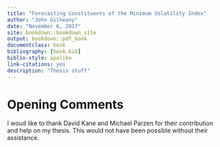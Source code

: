 ```yaml
--- 
title: "Forecasting Constituents of the Minimum Volatility Index"
author: "John Gilheany"
date: "November 6, 2017"
site: bookdown::bookdown_site
output: bookdown::pdf_book
documentclass: book
bibliography: [book.bib]
biblio-style: apalike
link-citations: yes
description: "Thesis stuff"
---
```


# Opening Comments
I woud like to thank David Kane and Michael Parzen for their contribution and help on my thesis. This would not have been possible without their assistance. 
